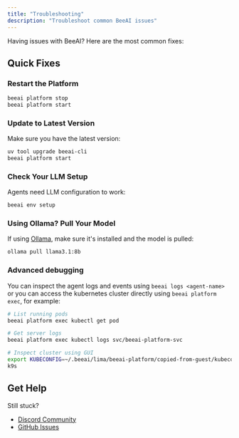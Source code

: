 ```yaml
---
title: "Troubleshooting"
description: "Troubleshoot common BeeAI issues"
---
```


Having issues with BeeAI? Here are the most common fixes:

## Quick Fixes

### Restart the Platform
```bash
beeai platform stop
beeai platform start
```

### Update to Latest Version
Make sure you have the latest version:
```bash
uv tool upgrade beeai-cli
beeai platform start
```

### Check Your LLM Setup
Agents need LLM configuration to work:
```bash
beeai env setup
```

### Using Ollama? Pull Your Model
If using [Ollama](https://ollama.com/), make sure it's installed and the model is pulled:
```bash
ollama pull llama3.1:8b
```

### Advanced debugging
You can inspect the agent logs and events using `beeai logs <agent-name>` or you can access the kubernetes
cluster directly using `beeai platform exec`, for example:

```bash
# List running pods
beeai platform exec kubectl get pod

# Get server logs
beeai platform exec kubectl logs svc/beeai-platform-svc

# Inspect cluster using GUI
export KUBECONFIG=~/.beeai/lima/beeai-platform/copied-from-guest/kubeconfig.yaml
k9s
```

## Get Help

Still stuck? 
- [Discord Community](https://discord.gg/NradeA6ZNF)
- [GitHub Issues](https://github.com/i-am-bee/beeai-platform/issues)